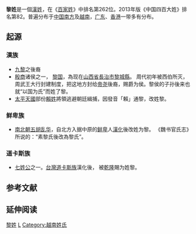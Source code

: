 {{姓氏
|姓氏=黎
|拼音=Lí
|中国大陆=Li
|台湾=Li
|香港=Lai
|澳门=Lai
|新加坡=
|马来西亚=Lee/Lai/Loy/Lye
|越南=Lê
|韩国=여(려)
|北韓=려
|反切=
|同音字=
|堂号=
|郡望=[[京兆郡|京兆郡]]
}}

'''黎姓'''是一個[[漢姓|漢姓]]，在《[[百家姓|百家姓]]》中排名第262位。2013年版《中国四百大姓》排名第82。普遍分布于[[中国南方|中国南方]]及[[越南|越南]]，[[廣東|广东]]、[[香港|香港]]一带多有分布。

==起源==
===漢族===
* [[九黎|九黎]]之後裔
* [[殷商|殷商]]诸侯之一， [[黎国|黎国]]，為现在[[山西省|山西省]][[長治市|長治市]][[黎城縣|黎城縣]]。 周代初年被西伯所灭， 周武王大行封建制度，把这地方封给[[帝尧|帝尧]]後裔，赐爵为侯。黎侯的子孙後来也就“以国为氏”而姓了黎。
* [[太平天國|太平天國]]部份[[賴姓|賴姓]]將領逃避朝廷緝捕，因發音「賴」通黎，改姓黎。
===鲜卑族===
* [[南北朝|南北朝]][[五胡乱华|五胡乱华]]，自北方入据中原的[[鲜卑|鲜卑]]人[[漢化|漢化]]後改姓为黎。 《魏书官氏志》所说的：“素黎氏後改為黎氏”。
===道卡斯族===
* [[七姓公|七姓公]]之一。[[台灣|台灣]][[道卡斯族|道卡斯族]]漢化後， 被[[乾隆|乾隆]]賜为姓黎。

== 参考文献 ==
== 延伸阅读 ==
{{Wikisource further reading}}

{{台灣首一百個姓氏}}
{{中國首一百個姓氏}}

[[Category:黎姓|]]
[[Category:漢姓|L]]
[[Category:越南姓氏|Category:越南姓氏]]